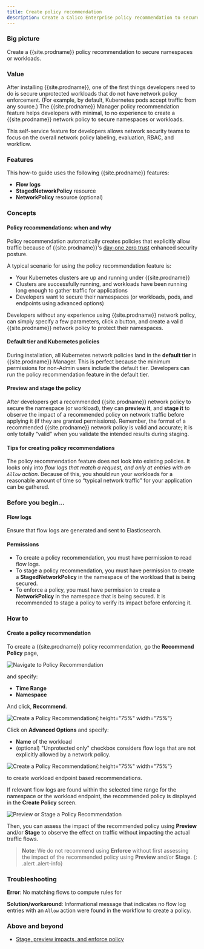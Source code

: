 ```yaml
---
title: Create policy recommendation
description: Create a Calico Enterprise policy recommendation to secure unprotected namespaces or workloads.
---
```


### Big picture

Create a {{site.prodname}} policy recommendation to secure namespaces or workloads.

### Value

After installing {{site.prodname}}, one of the first things developers need to do is secure unprotected workloads that do not have network policy enforcement. (For example, by default, Kubernetes pods accept traffic from any source.) The {{site.prodname}} Manager policy recommendation feature helps developers with minimal, to no experience to create a {{site.prodname}} network policy to secure namespaces or workloads.

This self-service feature for developers allows network security teams to focus on the overall network policy labeling, evaluation, RBAC, and workflow.

### Features

This how-to guide uses the following {{site.prodname}} features:
- **Flow logs**
- **StagedNetworkPolicy** resource
- **NetworkPolicy** resource (optional)

### Concepts

#### Policy recommendations: when and why

Policy recommendation automatically creates policies that explicitly allow traffic because of {{site.prodname}}'s [day-one zero trust](/security/policy-best-practices#policy-best-practices-for-day-one-zero-trust) enhanced security posture.

A typical scenario for using the policy recommendation feature is:

- Your Kubernetes clusters are up and running under {{site.prodname}}
- Clusters are successfully running, and workloads have been running long enough to gather traffic for applications
- Developers want to secure their namespaces (or workloads, pods, and endpoints using advanced options)

Developers without any experience using {{site.prodname}} network policy, can simply specify a few parameters, click a button, and create a valid {{site.prodname}} network policy to protect their namespaces.

#### Default tier and Kubernetes policies

During installation, all Kubernetes network policies land in the **default tier** in {{site.prodname}} Manager. This is perfect because the minimum permissions for non-Admin users include the default tier. Developers can run the policy recommendation feature in the default tier.

#### Preview and stage the policy

After developers get a recommended {{site.prodname}} network policy to secure the namespace (or workload), they can **preview it**, and **stage it** to observe the impact of a recommended policy on network traffic before applying it (if they are granted permissions). Remember, the format of a recommended {{site.prodname}} network policy is valid and accurate; it is only totally “valid” when you validate the intended results during staging.

#### Tips for creating policy recommendations

The policy recommendation feature does not look into existing policies. It looks only into *flow logs that match a request, and only at entries with an `Allow` action*. Because of this, you should run your workloads for a reasonable amount of time so “typical network traffic” for your application can be gathered.

### Before you begin...

#### Flow logs

Ensure that flow logs are generated and sent to Elasticsearch.

#### Permissions

- To create a policy recommendation, you must have permission to read flow logs.
- To stage a policy recommendation, you must have permission to create a **StagedNetworkPolicy** in the namespace of the workload that is being secured.
- To enforce a policy, you must have permission to create a **NetworkPolicy** in the namespace that is being secured. It is recommended to stage a policy to verify its impact before enforcing it.

### How to

#### Create a policy recommendation

To create a {{site.prodname}} policy recommendation, go the **Recommend Policy** page,


![Navigate to Policy Recommendation]({{site.baseurl}}/images/generate-policy-recommendation/recommend-policy-action-bar.png)

and specify:

- **Time Range**
- **Namespace**

And click, **Recommend**.


![Create a Policy Recommendation]({{site.baseurl}}/images/generate-policy-recommendation/recommend-policy-screen.png){:height="75%" width="75%"}


Click on **Advanced Options** and specify:

- **Name** of the workload
- (optional)  "Unprotected only" checkbox considers flow logs that are not explicitly allowed by a network policy.


![Create a Policy Recommendation]({{site.baseurl}}/images/generate-policy-recommendation/recommend-policy-screen-advanced-options.png){:height="75%" width="75%"}


to create workload endpoint based recommendations.

If relevant flow logs are found within the selected time range for the namespace or the workload endpoint, the recommended policy is displayed in the **Create Policy** screen.


![Preview or Stage a Policy Recommendation]({{site.baseurl}}/images/generate-policy-recommendation/create-policy-action-buttons.png)


Then, you can assess the impact of the recommended policy using **Preview** and/or **Stage** to observe the effect on traffic without impacting the actual traffic flows.

>**Note**: We do not recommend using **Enforce** without first assessing the impact of the recommended policy using **Preview** and/or **Stage**.
{: .alert .alert-info}

### Troubleshooting

**Error**: No matching flows to compute rules for

**Solution/workaround**: Informational message that indicates no flow log entries with an `Allow` action were found in the workflow to create a policy.

### Above and beyond

- [Stage, preview impacts, and enforce policy]({{site.baseurl}}/security/staged-network-policies)
